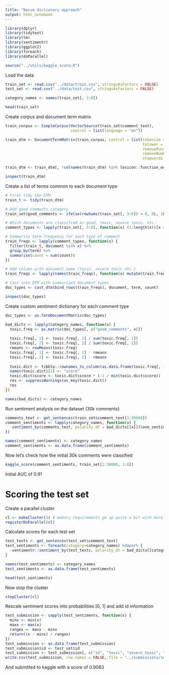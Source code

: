 ```yaml
---
title: "Naive dictionary approach"
output: html_notebook
---
```


```r
library(dplyr)
library(tidytext)
library(tm)
library(sentimentr)
library(ggplot2)
library(foreach)
library(doParallel)

source("../utils/kaggle_score.R")
```


Load the data

```r
train_set <- read.csv("../data/train.csv", stringsAsFactors = FALSE)
test_set <- read.csv("../data/test.csv", stringsAsFactors = FALSE)

category_names <- names(train_set[, 3:8])

head(train_set)
```

Create corpus and document term matrix

```r
train_corpus <- SimpleCorpus(VectorSource(train_set$comment_text),
                             control = list(language = "en"))

train_dtm <- DocumentTermMatrix(train_corpus, control = list(tokenize = "words",
                                                             tolower = TRUE,
                                                             removePunctuation = TRUE,
                                                             removeNumbers = TRUE,
                                                             stopwords = TRUE))

train_dtm <- train_dtm[, !colnames(train_dtm) %in% lexicon::function_words]

inspect(train_dtm)
```

Create a list of terms common to each document type

```r
# First tidy the DTM
train_t <- tidy(train_dtm)

# Add good comments category
train_set$good_comments <- ifelse(rowSums(train_set[, 3:8]) > 0, 0L, 1L)

# Which documents are classified as good, toxic, severe toxic, etc.
comment_types <- lapply(train_set[, 3:9], function(x) (1:length(x))[x == 1])

# Summarise term frequency for each type of comment
train_freqs <- lapply(comment_types, function(x) { 
  filter(train_t, document %in% x) %>%
  group_by(term) %>%
  summarise(count = sum(count))
})

# Add column with document name (toxic, severe toxic etc.)
train_freqs <- lapply(names(train_freqs), function(x) mutate(train_freqs[[x]], document = x))

# Cast into DTM with summarised document types
doc_types <- cast_dtm(bind_rows(train_freqs), document, term, count)

inspect(doc_types)
```

Create custom sentiment dictionary for each comment type 

```r
doc_types <- as.TermDocumentMatrix(doc_types)

bad_dicts <- lapply(category_names, function(x) {
  toxic.freq <- as.matrix(doc_types[, c("good_comments", x)])
  
  toxic.freq[, 1] <- toxic.freq[, 1] / sum(toxic.freq[, 1])
  toxic.freq[, 2] <- toxic.freq[, 2] / sum(toxic.freq[, 2])
  rmeans <- rowMeans(toxic.freq)
  toxic.freq[, 1] <- toxic.freq[, 1] - rmeans
  toxic.freq[, 2] <- toxic.freq[, 2] - rmeans
  
  toxic.dict <- tibble::rownames_to_column(as.data.frame(toxic.freq[, 1]), "term")
  names(toxic.dict)[2] <- "score"
  toxic.dict$score <- toxic.dict$score * (-1 / min(toxic.dict$score))
  res <- suppressWarnings(as_key(toxic.dict))
  res
})

names(bad_dicts) <- category_names
```

Run sentiment analysis on the dataset (30k comments)

```r
comments_text <- get_sentences(train_set$comment_text[1:30000])
comment_sentiments <- lapply(category_names, function(x) {
  -sentiment_by(comments_text, polarity_dt = bad_dicts[[x]])$ave_sentiment
})

names(comment_sentiments) <- category_names
comment_sentiments <- as.data.frame(comment_sentiments)
```

Now let's check how the initial 30k comments were classified

```r
kaggle_score(comment_sentiments, train_set[1:30000, 3:8])
```

Initial AUC of 0.91

# Scoring the test set

Create a parallel cluster

```r
cl <- makeCluster(3) # memory requirements go up quite a bit with more (each one requires ~4-5GB)
registerDoParallel(cl)
```

Calculate scores for each test set

```r
test_texts <- get_sentences(test_set$comment_text)
test_sentiments <- foreach(category=category_names) %dopar% {
  -sentimentr::sentiment_by(test_texts, polarity_dt = bad_dicts[[category]])$ave_sentiment
}

names(test_sentiments) <- category_names
test_sentiments <- as.data.frame(test_sentiments)

head(test_sentiments)
```

Now stop the cluster

```r
stopCluster(cl)
```

Rescale sentiment scores into probabilities [0, 1] and add id information

```r
test_submission <- sapply(test_sentiments, function(x) {
  minx <- min(x)
  maxx <- max(x)
  rangex <- maxx - minx
  return((x - minx) / rangex)
})
test_submission <- as.data.frame(test_submission)
test_submission$id <- test_set$id
test_submission <- test_submission[, c("id", "toxic", "severe_toxic", "obscene", "threat", "insult", "identity_hate")]
write.csv(test_submission, row.names = FALSE, file = "../submissions/sentiment_pb.csv")
```

And submitted to kaggle with a score of 0.9083
